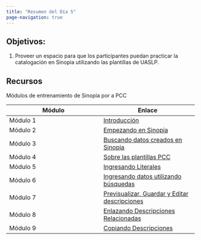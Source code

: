```yaml
---
title: "Resumen del Día 5"
page-navigation: true
---
```


## Objetivos: 

1. Proveer un espacio para que los participantes puedan practicar la catalogación en Sinopia utilizando las plantillas de UASLP. 

## Recursos

Módulos de entrenamiento de Sinopia por a PCC

| Módulo | Enlace |
| ---    |   ---  |
| Módulo 1 | <a href="../presentaciones/pdf/Modulo_1_Introduccion_es_2024.pdf" target="_blank">Introducción</a>|
| Módulo 2 | <a href="../presentaciones/pdf/Modulo_2_Empezando_Sinopia_es_2024.pdf" target="_blank">Empezando en Sinopia</a>|
| Módulo 3 | <a href="../presentaciones/pdf/Modulo_3_Busquedas_es_2024.pdf" target="_blank">Buscando datos creados en Sinopia</a>|
| Módulo 4 | <a href="../presentaciones/pdf/Modulo_4_Plantillas_es_2024.pdf" target="_blank">Sobre las plantillas PCC</a>|
| Módulo 5 | <a href="../presentaciones/pdf/Modulo_5_Literales_es_2024.pdf" target="_blank">Ingresando Literales</a>|
| Módulo 6 | <a href="../presentaciones/pdf/Modulo_6_Lookups_es_2024.pdf" target="_blank">Ingresando datos utilizando búsquedas</a> |
| Módulo 7 | <a href="../presentaciones/pdf/Modulo_7_Vizualizar_Cambiar_Grabar_es_2024.pdf" target="_blank">Previsualizar, Guardar y Editar descripciones</a> |
| Módulo 8 | <a href="../presentaciones/pdf/Modulo_8_Enlazando_Descripciones_es_2024.pdf" target="_blank">Enlazando Descripciones Relacionadas</a> |
| Módulo 9 | <a href="../presentaciones/pdf/Modulo_9_Copiando_descripciones_2024.pdf" target="_blank">Copiando Descripciones</a> |
